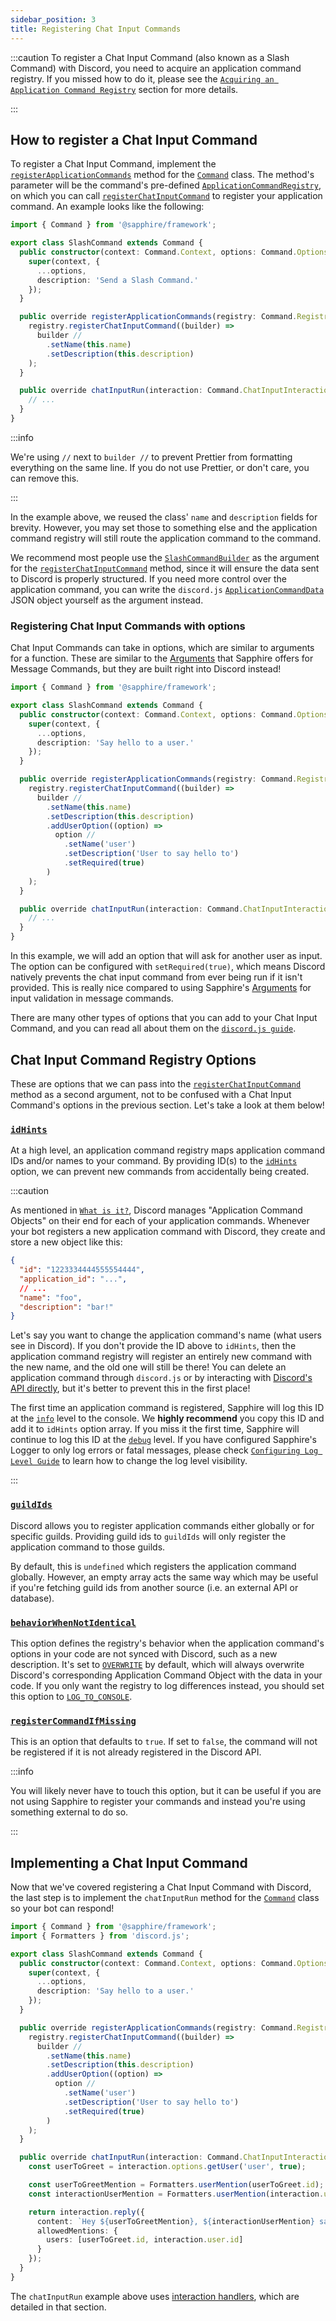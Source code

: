 ```yaml
---
sidebar_position: 3
title: Registering Chat Input Commands
---
```


:::caution To register a Chat Input Command (also known as a Slash Command) with Discord, you need to acquire an
application command registry. If you missed how to do it, please see the
[`Acquiring an Application Command Registry`][aaacr] section for more details.

:::

## How to register a Chat Input Command

To register a Chat Input Command, implement the [`registerApplicationCommands`][rac] method for the [`Command`][command]
class. The method's parameter will be the command's pre-defined [`ApplicationCommandRegistry`][acr], on which you can
call [`registerChatInputCommand`][rcic] to register your application command. An example looks like the following:

```typescript ts2esm2cjs|{7,11-17}|{7,11-17}
import { Command } from '@sapphire/framework';

export class SlashCommand extends Command {
  public constructor(context: Command.Context, options: Command.Options) {
    super(context, {
      ...options,
      description: 'Send a Slash Command.'
    });
  }

  public override registerApplicationCommands(registry: Command.Registry) {
    registry.registerChatInputCommand((builder) =>
      builder //
        .setName(this.name)
        .setDescription(this.description)
    );
  }

  public override chatInputRun(interaction: Command.ChatInputInteraction) {
    // ...
  }
}
```

:::info

We're using `//` next to `builder //` to prevent Prettier from formatting everything on the same line. If you do not use
Prettier, or don't care, you can remove this.

:::

In the example above, we reused the class' `name` and `description` fields for brevity. However, you may set those to
something else and the application command registry will still route the application command to the command.

We recommend most people use the [`SlashCommandBuilder`][djs-slash-builder-docs] as the argument for the
[`registerChatInputCommand`][rcic] method, since it will ensure the data sent to Discord is properly structured. If you
need more control over the application command, you can write the `discord.js`
[`ApplicationCommandData`][djs-command-data-docs] JSON object yourself as the argument instead.

### Registering Chat Input Commands with options

Chat Input Commands can take in options, which are similar to arguments for a function. These are similar to the
[Arguments][arguments] that Sapphire offers for Message Commands, but they are built right into Discord instead!

```typescript ts2esm2cjs|{16-21}|{16-21}
import { Command } from '@sapphire/framework';

export class SlashCommand extends Command {
  public constructor(context: Command.Context, options: Command.Options) {
    super(context, {
      ...options,
      description: 'Say hello to a user.'
    });
  }

  public override registerApplicationCommands(registry: Command.Registry) {
    registry.registerChatInputCommand((builder) =>
      builder //
        .setName(this.name)
        .setDescription(this.description)
        .addUserOption((option) =>
          option //
            .setName('user')
            .setDescription('User to say hello to')
            .setRequired(true)
        )
    );
  }

  public override chatInputRun(interaction: Command.ChatInputInteraction) {
    // ...
  }
}
```

In this example, we will add an option that will ask for another user as input. The option can be configured with
`setRequired(true)`, which means Discord natively prevents the chat input command from ever being run if it isn't
provided. This is really nice compared to using Sapphire's [Arguments][arguments] for input validation in message
commands.

There are many other types of options that you can add to your Chat Input Command, and you can read all about them on
the [`discord.js guide`][djs-slash-command-options].

## Chat Input Command Registry Options

These are options that we can pass into the [`registerChatInputCommand`][rcic] method as a second argument, not to be
confused with a Chat Input Command's options in the previous section. Let's take a look at them below!

### [`idHints`][idhints]

At a high level, an application command registry maps application command IDs and/or names to your command. By providing
ID(s) to the [`idHints`][idhints] option, we can prevent new commands from accidentally being created.

:::caution

As mentioned in [`What is it?`][what-is-it], Discord manages "Application Command Objects" on their end for each of your
application commands. Whenever your bot registers a new application command with Discord, they create and store a new
object like this:

```json
{
  "id": "1223334444555554444",
  "application_id": "...",
  // ...
  "name": "foo",
  "description": "bar!"
}
```

Let's say you want to change the application command's name (what users see in Discord). If you don't provide the ID
above to `idHints`, then the application command registry will register an entirely new command with the new name, and
the old one will still be there! You can delete an application command through `discord.js` or by interacting with
[Discord's API directly][discord-deleting-application-commands], but it's better to prevent this in the first place!

The first time an application command is registered, Sapphire will log this ID at the [`info`][loglevel-info] level to
the console. We **highly recommend** you copy this ID and add it to `idHints` option array. If you miss it the first
time, Sapphire will continue to log this ID at the [`debug`][loglevel-debug] level. If you have configured Sapphire's
Logger to only log errors or fatal messages, please check [`Configuring Log Level Guide`][configure-logging] to learn
how to change the log level visibility.

:::

### [`guildIds`][guildids]

Discord allows you to register application commands either globally or for specific guilds. Providing guild ids to
`guildIds` will only register the application command to those guilds.

By default, this is `undefined` which registers the application command globally. However, an empty array acts the same
way which may be useful if you're fetching guild ids from another source (i.e. an external API or database).

### [`behaviorWhenNotIdentical`][behaviorwhennotidentical]

This option defines the registry's behavior when the application command's options in your code are not synced with
Discord, such as a new description. It's set to [`OVERWRITE`][behavior-overwrite] by default, which will always
overwrite Discord's corresponding Application Command Object with the data in your code. If you only want the registry
to log differences instead, you should set this option to [`LOG_TO_CONSOLE`][behavior-log].

### [`registerCommandIfMissing`][registercommandifmissing]

This is an option that defaults to `true`. If set to `false`, the command will not be registered if it is not already
registered in the Discord API.

:::info

You will likely never have to touch this option, but it can be useful if you are not using Sapphire to register your
commands and instead you're using something external to do so.

:::

## Implementing a Chat Input Command

Now that we've covered registering a Chat Input Command with Discord, the last step is to implement the `chatInputRun`
method for the [`Command`][command] class so your bot can respond!

```typescript ts2esm2cjs|{26-38}|{26-38}
import { Command } from '@sapphire/framework';
import { Formatters } from 'discord.js';

export class SlashCommand extends Command {
  public constructor(context: Command.Context, options: Command.Options) {
    super(context, {
      ...options,
      description: 'Say hello to a user.'
    });
  }

  public override registerApplicationCommands(registry: Command.Registry) {
    registry.registerChatInputCommand((builder) =>
      builder //
        .setName(this.name)
        .setDescription(this.description)
        .addUserOption((option) =>
          option //
            .setName('user')
            .setDescription('User to say hello to')
            .setRequired(true)
        )
    );
  }

  public override chatInputRun(interaction: Command.ChatInputInteraction) {
    const userToGreet = interaction.options.getUser('user', true);

    const userToGreetMention = Formatters.userMention(userToGreet.id);
    const interactionUserMention = Formatters.userMention(interaction.user.id);

    return interaction.reply({
      content: `Hey ${userToGreetMention}, ${interactionUserMention} says hello!`,
      allowedMentions: {
        users: [userToGreet.id, interaction.user.id]
      }
    });
  }
}
```

The `chatInputRun` example above uses [interaction handlers][interaction-handlers], which are detailed in that section.

[acr]: ../../../Documentation/api-framework/classes/ApplicationCommandRegistry
[aaacr]: ./acquiring-an-application-command-registry.mdx
[arguments]: ../../arguments/creating-your-own-arguments.mdx
[behavior-log]: ../../../Documentation/api-framework/enums/RegisterBehavior#logtoconsole
[behavior-overwrite]: ../../../Documentation/api-framework/enums/RegisterBehavior#overwrite
[command]: ../../../Documentation/api-framework/classes/Command
[configure-logging]: ../../plugins/Logger/configuring-loglevel
[discord-deleting-application-commands]:
  https://discord.com/developers/docs/interactions/application-commands#updating-and-deleting-a-command
[djs-command-data-docs]: https://discord.js.org/#/docs/discord.js/v13/typedef/ApplicationCommandData
[djs-slash-builder-docs]: https://discord.js.org/#/docs/builders/0.16.0/class/SlashCommandBuilder
[djs-slash-command-options]: https://discordjs.guide/interactions/slash-commands.html#options
[interaction-handlers]: ../interaction-handlers/what-are-they.mdx
[loglevel-info]: ../../../Documentation/api-framework/enums/LogLevel#info
[loglevel-debug]: ../../../Documentation/api-framework/enums/LogLevel#debug
[rac]: ../../../Documentation/api-framework/classes/Command#registerapplicationcommands
[rcic]: ../../../Documentation/api-framework/classes/ApplicationCommandRegistry#registerchatinputcommand
[what-is-it]: ./what-is-it
[idhints]: ../../../Documentation/api-framework/interfaces/ApplicationCommandRegistry.RegisterOptions#idhints
[guildids]: ../../../Documentation/api-framework/interfaces/ApplicationCommandRegistry.RegisterOptions#guildids
[behaviorwhennotidentical]:
  ../../../Documentation/api-framework/interfaces/ApplicationCommandRegistry.RegisterOptions#behaviorwhennotidentical
[registercommandifmissing]:
  ../../../Documentation/api-framework/interfaces/ApplicationCommandRegistry.RegisterOptions#registercommandifmissing
